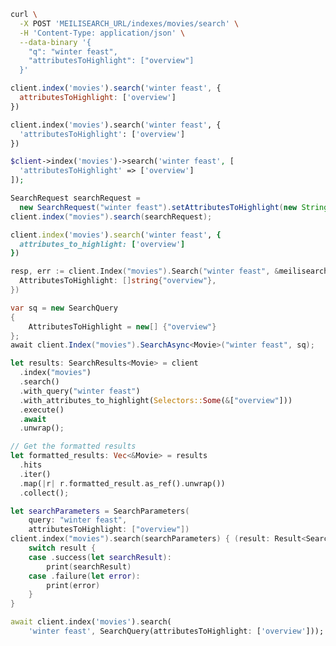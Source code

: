 <CodeGroup>

```bash cURL
curl \
  -X POST 'MEILISEARCH_URL/indexes/movies/search' \
  -H 'Content-Type: application/json' \
  --data-binary '{
    "q": "winter feast",
    "attributesToHighlight": ["overview"]
  }'
```

```javascript JS
client.index('movies').search('winter feast', {
  attributesToHighlight: ['overview']
})
```

```python Python
client.index('movies').search('winter feast', {
  'attributesToHighlight': ['overview']
})
```

```php PHP
$client->index('movies')->search('winter feast', [
  'attributesToHighlight' => ['overview']
]);
```

```java Java
SearchRequest searchRequest =
  new SearchRequest("winter feast").setAttributesToHighlight(new String[] {"overview"});
client.index("movies").search(searchRequest);
```

```ruby Ruby
client.index('movies').search('winter feast', {
  attributes_to_highlight: ['overview']
})
```

```go Go
resp, err := client.Index("movies").Search("winter feast", &meilisearch.SearchRequest{
  AttributesToHighlight: []string{"overview"},
})
```

```csharp C#
var sq = new SearchQuery
{
    AttributesToHighlight = new[] {"overview"}
};
await client.Index("movies").SearchAsync<Movie>("winter feast", sq);
```

```rust Rust
let results: SearchResults<Movie> = client
  .index("movies")
  .search()
  .with_query("winter feast")
  .with_attributes_to_highlight(Selectors::Some(&["overview"]))
  .execute()
  .await
  .unwrap();

// Get the formatted results
let formatted_results: Vec<&Movie> = results
  .hits
  .iter()
  .map(|r| r.formatted_result.as_ref().unwrap())
  .collect();
```

```swift Swift
let searchParameters = SearchParameters(
    query: "winter feast",
    attributesToHighlight: ["overview"])
client.index("movies").search(searchParameters) { (result: Result<Searchable<Movie>, Swift.Error>) in
    switch result {
    case .success(let searchResult):
        print(searchResult)
    case .failure(let error):
        print(error)
    }
}
```

```dart Dart
await client.index('movies').search(
    'winter feast', SearchQuery(attributesToHighlight: ['overview']));
```
</CodeGroup>
